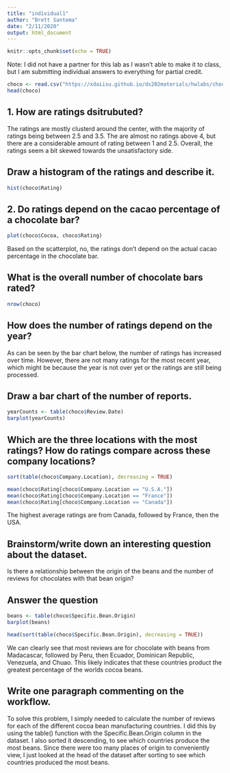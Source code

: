 ```yaml
---
title: "individual1"
author: "Brett Santema"
date: "2/11/2020"
output: html_document
---
```


```r
knitr::opts_chunk$set(echo = TRUE)
```

Note: I did not have a partner for this lab as I wasn't able to make it to class, but I am submitting individual answers to everything for partial credit. 

```r
choco <- read.csv("https://xdaiisu.github.io/ds202materials/hwlabs/choco.csv")
head(choco)
```

## 1. How are ratings dsitrubuted?
The ratings are mostly clusterd around the center, with the majority of ratings being between 2.5 and 3.5. The are almost no ratings above 4, but there are a considerable amount of rating between 1 and 2.5. Overall, the ratings seem a bit skewed towards the unsatisfactory side. 

## Draw a histogram of the ratings and describe it.
```r
hist(choco$Rating)
```

## 2. Do ratings depend on the cacao percentage of a chocolate bar?
```r
plot(choco$Cocoa, choco$Rating)
```

Based on the scatterplot, no, the ratings don't depend on the actual cacao percentage in the chocolate bar. 

## What is the overall number of chocolate bars rated?
```r
nrow(choco)
```


## How does the number of ratings depend on the year?

As can be seen by the bar chart below, the number of ratings has increased over time. However, there are not many ratings for the most recent year, which might be because the year is not over yet or the ratings are still being processed. 

## Draw a bar chart of the number of reports. 
```r
yearCounts <- table(choco$Review.Date)
barplot(yearCounts)
```

## Which are the three locations with the most ratings? How do ratings compare across these company locations?
```r
sort(table(choco$Company.Location), decreasing = TRUE)

mean(choco$Rating[choco$Company.Location == "U.S.A."])
mean(choco$Rating[choco$Company.Location == "France"])
mean(choco$Rating[choco$Company.Location == "Canada"])
```

The highest average ratings are from Canada, followed by France, then the USA. 

## Brainstorm/write down an interesting question about the dataset. 

Is there a relationship between the origin of the beans and the number of reviews for chocolates with that bean origin?

## Answer the question
```r
beans <- table(choco$Specific.Bean.Origin)
barplot(beans)

head(sort(table(choco$Specific.Bean.Origin), decreasing = TRUE))


```

We can clearly see that most reviews are for chocolate with beans from Madacascar, followed by Peru, then Ecuador, Dominican Republic, Venezuela, and Chuao. This likely indicates that these countries product the greatest percentage of the worlds cocoa beans. 

## Write one paragraph commenting on the workflow. 

To solve this problem, I simply needed to calculate the number of reviews for each of the different cocoa bean manufacturing countries. I did this by using the table() function with the Specific.Bean.Origin column in the dataset. I also sorted it descending, to see which countries produce the most beans. Since there were too many places of origin to conveniently view, I just looked at the head of the dataset after sorting to see which countries produced the most beans. 